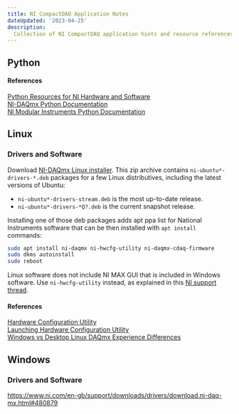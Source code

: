 ```yaml
---
title: NI CompactDAQ Application Notes
dateUpdated: '2023-04-25'
description:
  Collection of NI CompactDAQ application hints and resource references.
---
```


## Python

#### References

[Python Resources for NI Hardware and Software](https://www.ni.com/en-gb/support/documentation/supplemental/16/python-resources-for-ni-hardware-and-software.html)<br />
[NI-DAQmx Python Documentation](https://nidaqmx-python.readthedocs.io/en/latest/)<br />
[NI Modular Instruments Python Documentation](https://www.ni.com/en-gb/support/documentation/supplemental/16/python-resources-for-ni-hardware-and-software.html)

## Linux

### Drivers and Software

Download
[NI-DAQmx Linux installer](https://www.ni.com/en-gb/support/downloads/drivers/download.ni-daq-mx.html#480886).
This zip archive contains `ni-ubuntu*-drivers-*.deb` packages for a few Linux
distributives, including the latest versions of Ubuntu:<br/>

- `ni-ubuntu*-drivers-stream.deb` is the most up-to-date release.
- `ni-ubuntu*-drivers-*Q?.deb` is the current snapshot release.

Installing one of those deb packages adds apt ppa list for National Instruments
software that can be then installed with `apt install` commands:

```bash
sudo apt install ni-daqmx ni-hwcfg-utility ni-daqmx-cdaq-firmware
sudo dkms autoinstall
sudo reboot
```

Linux software does not include NI MAX GUI that is included in Windows software.
Use `ni-hwcfg-utility` instead, as explained in this
[NI support thread](https://knowledge.ni.com/KnowledgeArticleDetails?id=kA00Z0000019Y2XSAU&l=en-GB).

#### References

[Hardware Configuration Utility](https://www.ni.com/docs/en-US/bundle/hardwareconfigurationutility/page/definition.html)<br />
[Launching Hardware Configuration Utility](https://www.ni.com/docs/en-US/bundle/hardwareconfigurationutility/page/launch-hwcu.html)<br />
[Windows vs Desktop Linux DAQmx Experience Differences](https://www.ni.com/en-gb/support/documentation/supplemental/18/windows-vs-desktop-linux-daqmx-experience-differences.html)

## Windows

### Drivers and Software

https://www.ni.com/en-gb/support/downloads/drivers/download.ni-daq-mx.html#480879
